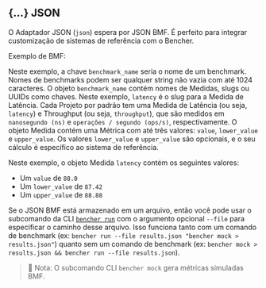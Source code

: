 
## \{...\} JSON

O Adaptador JSON (`json`) espera por JSON BMF.
É perfeito para integrar customização de sistemas de referência com o Bencher.

Exemplo de BMF:

<BmfExample />

Neste exemplo, a chave `benchmark_name` seria o nome de um benchmark.
Nomes de benchmarks podem ser qualquer string não vazia com até 1024 caracteres.
O objeto `benchmark_name` contém nomes de Medidas, slugs ou UUIDs como chaves.
Neste exemplo, `latency` é o slug para a Medida de Latência.
Cada Projeto por padrão tem uma Medida de Latência (ou seja, `latency`) e Throughput (ou seja, `throughput`),
que são medidos em `nanosegundo (ns)` e `operações / segundo (ops/s)`, respectivamente.
O objeto Medida contém uma Métrica com até três valores: `value`, `lower_value` e `upper_value`.
Os valores `lower_value` e `upper_value` são opcionais,
e o seu cálculo é específico ao sistema de referência.

Neste exemplo, o objeto Medida `latency` contém os seguintes valores:

- Um `value` de `88.0`
- Um `lower_value` de `87.42`
- Um `upper_value` de `88.88`

Se o JSON BMF está armazenado em um arquivo,
então você pode usar o subcomando da CLI <code><a href="/pt/docs/explanation/bencher-run/">bencher run</a></code> com o argumento opcional `--file` para especificar o caminho desse arquivo.
Isso funciona tanto com um comando de benchmark (ex: `bencher run --file results.json "bencher mock > results.json"`)
quanto sem um comando de benchmark (ex: `bencher mock > results.json && bencher run --file results.json`).

<BmfSchema />

> 🐰 Nota: O subcomando CLI `bencher mock` gera métricas simuladas BMF.
